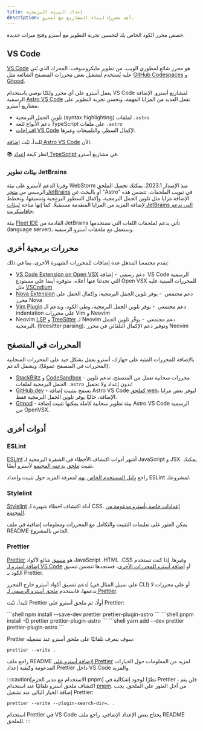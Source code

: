 ```yaml
---
title: إعداد البيئة البرمجية
description: أعِد محررك لبناء المشاريع مع أسترو.
---
```


خصص محرر الكود الخاص بك لتحسين تجربة التطوير مع أسترو وفتح ميزات جديدة.

## VS Code

[VS Code](https://code.visualstudio.com/) هو محرر شائع لمطوري الويب، من تطوير مايكروسوفت. المحرك الذي بُني عليه يُستخدم لتشغيل بعض محررات المتصفح الشائعة مثل [GitHub Codespaces](https://github.com/features/codespaces) و [Gitpod](https://gitpod.io/).

يعمل أسترو على أي محرر ولكنّا نوصي باستخدام VS Code لمشاريع أسترو. الإضافة الرسمية [Astro VS Code](https://marketplace.visualstudio.com/items?itemName=astro-build.astro-vscode) تفعل العديد من المزايا المهمة، وتحسن تجربة التطوير على مشاريع أسترو.

- تلوين الجمل البرمجية (syntax highlighting) لملفات `.astro`
- دعم الأنواع للغة TypeScript على ملفات `.astro`
- [اقتراحات VS Code](https://code.visualstudio.com/docs/editor/intellisense) لإكمال السطر، والتلميحات وغيرها.

للبدأ، ثبّت [إضافة Astro VS Code](https://marketplace.visualstudio.com/items?itemName=astro-build.astro-vscode) الآن.

📚 انظر كيفة [إعداد TypeScript](/ar/guides/typescript/) في مشاريع أسترو.

### بيئات تطوير JetBrains

وفرنا الدعم لأسترو على بيئة WebStorm منذ الإصدار 2023.1. يمكنك تحميل الملحق الرسمي من [متجر JetBrains](https://plugins.jetbrains.com/plugin/20959-astro) أو بالبحث عن "Astro" في تبويب الملحقات. تتضمن هذه الإضافة مزايا مثل تلوين الجمل البرمجية، وإكمال السطور البرمجية وتنسيقها، ونخطط لإضافة المزيد من المزايا المتقدمة مستقبلًا. كما إنها متاحة [لبيئات JetBrains التي تدعم جافاسكربت](https://www.jetbrains.com/products/#lang=js&type=ide).

بيئة [Fleet IDE](https://www.jetbrains.com/fleet/) القادمة من JetBrains تأتي بدعم لملحقات اللغات التي نستخدمها (language server)، وستعمل مع ملحقات أسترو الرسمية.

## محررات برمجية أخرى

يقدم مجتمعنا المذهل عدة إضافات للمحررات الشهيرة الأخرى، بما في ذلك:

- [VS Code Extension on Open VSX](https://open-vsx.org/extension/astro-build/astro-vscode) <span style="margin: 0.25em;"><Badge variant="accent">دعم رسمي</Badge></span> - إضافة VS Code الرسمية التي تحدثنا عنها أعلاه، متوفرة أيضا على مستودع Open VSX للمحررات المبنية عليه مثل [VSCodium](https://vscodium.com/)
- [Nova Extension](https://extensions.panic.com/extensions/sciencefidelity/sciencefidelity.astro/) <span style="margin: 0.25em;"><Badge variant="neutral">دعم مجتمعي</Badge></span> - يوفر تلوين الجمل البرمجية، وإكمال الجمل على محرر Nova
- [Vim Plugin](https://github.com/wuelnerdotexe/vim-astro) <span style="margin: 0.25em;"><Badge variant="neutral">دعم مجتمعي</Badge></span> - يوفر تلوين الجمل البرمجية، وطي الكود، ويدعم الـ indentation على محررات Vim و Neovim
- Neovim [LSP](https://github.com/neovim/nvim-lspconfig/blob/master/doc/server_configurations.md#astro) و [TreeSitter](https://github.com/virchau13/tree-sitter-astro) لـ Neovim <span style="margin: 0.25em;"><Badge variant="neutral">دعم مجتمعي</Badge></span> - يوفّر تلوين الجمل البرمجية، (treesitter parsing)، وتوفير دعم الإكمال التلقائي في محرر Neovim

## المحررات في المتصفح

بالإضافة للمحررات المثبة على جهازك، أسترو يعمل بشكل جيد على المحررات السحابية (المحررات في المتصفح عمومًا)، ويشمل الدعم:

- [StackBlitz](https://stackblitz.com/) و [CodeSandbox](https://codesandbox.io/) - محررات سحابية تعمل من المتصفح، تدعم تلوين الجمل البرمجية لملفات `.astro` بدون إعداد ولا تحميل!
- [GitHub.dev](https://github.dev/) - يسمح بتثبيت إضافة Astro VS Code [كملحق web](https://code.visualstudio.com/api/extension-guides/web-extensions)، ليوفر بعض مزايا الإضافة، حاليًا يوفر تلوين الجمل البرمجية فقط.
- [Gitpod](https://gitpod.io/) - بيئة تطوير سحابية كاملة يمكنها تثبيت إضافة Astro VS Code الرسمية من OpenVSX.

## أدوات أخرى

### ESLint

[ESLint](https://eslint.org/) أشهر أدوات اكتشاف الأخطاء في الشفرة البرمجية لـ JavaScript و JSX. يمكنك تثبيت [ملحق يدعمه المجتمع](https://github.com/ota-meshi/eslint-plugin-astro) لأسترو أيضًا.

راجع [دليل المستخدم الخاص بهم](https://ota-meshi.github.io/eslint-plugin-astro/user-guide/) لمعرفة المزيد حول تثبيت وإعداد ESLint لمشروعك.

### Stylelint

[Stylelint](https://stylelint.io/) أداة اكتشاف اخطاء شهيرة لـ CSS. [إعدادات خاصة بأسترو مدعومة من المجتمع](https://github.com/ota-meshi/stylelint-config-html). 

يمكن العثور على تعليمات التثبيت والتكامل مع المحررات ومعلومات إضافية في ملف README الخاص بالمشروع.

### Prettier

[Prettier](https://prettier.io/) هو [منسق](https://ar.wikipedia.org/wiki/برتي_برنت) شائع لأكواد JavaScript ،HTML ،CSS وغيرها. إذا كنت تستخدم [إضافة أسترو لـ VS Code](https://marketplace.visualstudio.com/items?itemName=astro-build.astro-vscode) أو [إضافة أسترو للمحررات الأخرى](#محررات-برمجية-أخرى)، فستجدها تتضمن تنسيق الكود بـ Prettier.

 لدعم تنسيق أكواد أسترو خارج المحرر (على سبيل المثال في CLI) أو على محررات لا ندعمها، فاستخدم [ملحق أسترو الرسمي لـ Prettier](https://github.com/withastro/prettier-plugin-astro).

للبدأ، ثبّت Prettier أولًا، ثم ملحق أسترو على Prettier:

<PackageManagerTabs>
  <Fragment slot="npm">
  ```shell
  npm install --save-dev prettier prettier-plugin-astro
  ```
  </Fragment>
  <Fragment slot="pnpm">
  ```shell
  pnpm install -D prettier prettier-plugin-astro
  ```
  </Fragment>
  <Fragment slot="yarn">
  ```shell
  yarn add --dev prettier prettier-plugin-astro
  ```
  </Fragment>
</PackageManagerTabs>

Prettier سوف يتعرف تلقائيًا على ملحق أسترو عند تشغيله:

```shell
prettier --write .
```

راجع ملف README [لإضافة أسترو على Prettier](https://github.com/withastro/prettier-plugin-astro/blob/main/README.md) لمزيد من المعلومات حول الخيارات المدعومة وكيفية إعداد Prettier داخل VS Code والمزيد.

:::caution[الاستخدام مع مدير الحزم pnpm]
نظرًا لوجود إشكالية في Prettier ، فلن يتم اكتشاف ملحق أسترو تلقائيًا عند استخدام [pnpm](https://pnpm.io/). من أجل العثور على الملحق، يجب إضافة الخيار التالي عند تشغيل Prettier:

```shell
prettier --write --plugin-search-dir=. .
```

استخدام Prettier في VS Code يحتاج بعض الإعداد الإضافي. راجع ملف README للملحق.
:::
